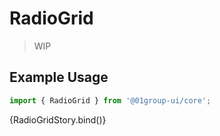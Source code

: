 
<Meta
  title="Components/Forms/RadioGrid"
  component={[RadioGrid]}
  argTypes={{}}
/>


# RadioGrid

> WIP

## Example Usage

```jsx
import { RadioGrid } from '@01group-ui/core';
```

<Canvas columns={2} withSource="close">
  <Story name="RadioGrid">{RadioGridStory.bind()}</Story>
</Canvas>

<ArgsTable of={RadioGrid} />
